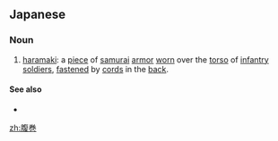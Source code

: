 ==Japanese==
{{wikipedia|haramaki (armor)|haramaki}}
{{wikipedia|lang=ja}}
{{ja-kanjitab}}

===Noun===
{{ja-noun|はらまき}}

# {{lb|ja|historical|_|armor}} [[haramaki]]: a [[piece]] of [[samurai]] [[armor]] [[worn]] over the [[torso]] of [[infantry]] [[soldier]]s, [[fasten]]ed by [[cord]]s in the [[back]].

====See also====
* {{ja-r|腹巻き|はらまき}}

[[zh:腹巻]]